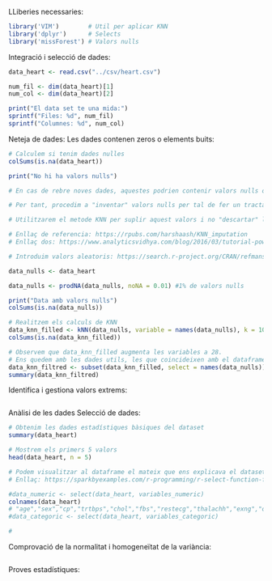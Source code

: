 LLiberies necessaries:
```r
library('VIM')        # Util per aplicar KNN
library('dplyr')      # Selects
library('missForest') # Valors nulls
```
Integració i selecció de dades:
```r
data_heart <- read.csv("../csv/heart.csv")

num_fil <- dim(data_heart)[1]
num_col <- dim(data_heart)[2]

print("El data set te una mida:")
sprintf("Files: %d", num_fil)
sprintf("Columnes: %d", num_col)
```
Neteja de dades:
Les dades contenen zeros o elements buits:
```r

# Calculem si tenim dades nulles
colSums(is.na(data_heart))

print("No hi ha valors nulls")

# En cas de rebre noves dades, aquestes podrien contenir valors nulls o elements buits.

# Per tant, procedim a "inventar" valors nulls per tal de fer un tractament de dades que en un futur ens permeti acceptar i tractar dades no completes.

# Utilitzarem el metode KNN per suplir aquest valors i no "descartar" les dades

# Enllaç de referencia: https://rpubs.com/harshaash/KNN_imputation
# Enllaç dos: https://www.analyticsvidhya.com/blog/2016/03/tutorial-powerful-packages-imputing-missing-values/

# Introduim valors aleatoris: https://search.r-project.org/CRAN/refmans/missForest/html/prodNA.html

data_nulls <- data_heart

data_nulls <- prodNA(data_nulls, noNA = 0.01) #1% de valors nulls

print("Data amb valors nulls")
colSums(is.na(data_nulls))

# Realitzem els calculs de KNN
data_knn_filled <- kNN(data_nulls, variable = names(data_nulls), k = 10)
colSums(is.na(data_knn_filled))

# Observem que data_knn_filled augmenta les variables a 28.
# Ens quedem amb les dades utils, les que coincideixen amb el dataframe inicial
data_knn_filtred <- subset(data_knn_filled, select = names(data_nulls))
summary(data_knn_filtred)
```
Identifica i gestiona valors extrems:
```r

```
Anàlisi de les dades
Selecció de dades:
```r
# Obtenim les dades estadístiques bàsiques del dataset
summary(data_heart)

# Mostrem els primers 5 valors
head(data_heart, n = 5)

# Podem visualitzar al dataframe el mateix que ens explicava el dataset, que hi ha dades amb valors 0,1,2... per tant son variables categoriques que no estan catalogades com a tal.
# Enllaç: https://sparkbyexamples.com/r-programming/r-select-function-from-dplyr/

#data_numeric <- select(data_heart, variables_numeric) 
colnames(data_heart)
# "age","sex","cp","trtbps","chol","fbs","restecg","thalachh","exng","oldpeak","slp","caa","thall","output" 
#data_categoric <- select(data_heart, variables_categoric) 

# 
```
Comprovació de la normalitat i homogeneïtat de la variància:
```r

```
Proves estadístiques:
```r

```

